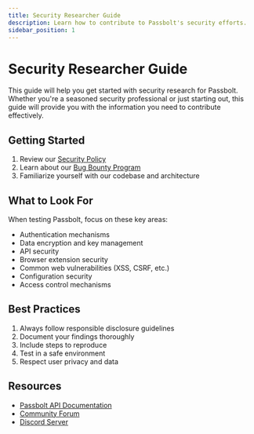 ```yaml
---
title: Security Researcher Guide
description: Learn how to contribute to Passbolt's security efforts.
sidebar_position: 1
---
```


# Security Researcher Guide

This guide will help you get started with security research for Passbolt. Whether you're a seasoned security professional or just starting out, this guide will provide you with the information you need to contribute effectively.

## Getting Started

1. Review our [Security Policy](/docs/contribute/security/vulnerability)
2. Learn about our [Bug Bounty Program](/docs/contribute/security/bug-bounty)
3. Familiarize yourself with our codebase and architecture

## What to Look For

When testing Passbolt, focus on these key areas:

- Authentication mechanisms
- Data encryption and key management
- API security
- Browser extension security
- Common web vulnerabilities (XSS, CSRF, etc.)
- Configuration security
- Access control mechanisms

## Best Practices

1. Always follow responsible disclosure guidelines
2. Document your findings thoroughly
3. Include steps to reproduce
4. Test in a safe environment
5. Respect user privacy and data

## Resources

- [Passbolt API Documentation](/api)
- [Community Forum](https://community.passbolt.com)
- [Discord Server](https://discord.gg/passbolt) 